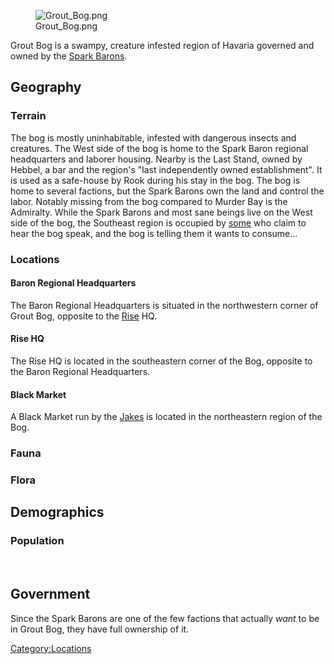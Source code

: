 {{Stub}}

[[File:Grout Bog.png|center]]


Grout Bog is a swampy, creature infested region of Havaria governed and owned by the [[Spark Barons]]. 

== Geography ==

=== Terrain ===
The bog is mostly uninhabitable, infested with dangerous insects and creatures. The West side of the bog is home to the Spark Baron regional headquarters and laborer housing. Nearby is the Last Stand, owned by Hebbel, a bar and the region's "last independently owned establishment". It is used as a safe-house by Rook during his stay in the bog. The bog is home to several factions, but the Spark Barons own the land and control the labor. Notably missing from the bog compared to Murder Bay is the Admiralty. While the Spark Barons and most sane beings live on the West side of the bog, the Southeast region is occupied by [[Boggers|some]] who claim to hear the bog speak, and the bog is telling them it wants to consume...

=== Locations ===

==== Baron Regional Headquarters ====
The Baron Regional Headquarters is situated in the northwestern corner of Grout Bog, opposite to the [[Rise]] HQ.

==== Rise HQ ====
The Rise HQ is located in the southeastern corner of the Bog, opposite to the Baron Regional Headquarters.

==== Black Market ====
A Black Market run by the [[Jakes]] is located in the northeastern region of the Bog.

=== Fauna ===

=== Flora ===

== Demographics ==

=== Population ===
<br />

== Government ==
Since the Spark Barons are one of the few factions that actually ''want'' to be in Grout Bog, they have full ownership of it.
[[Category:Locations]]